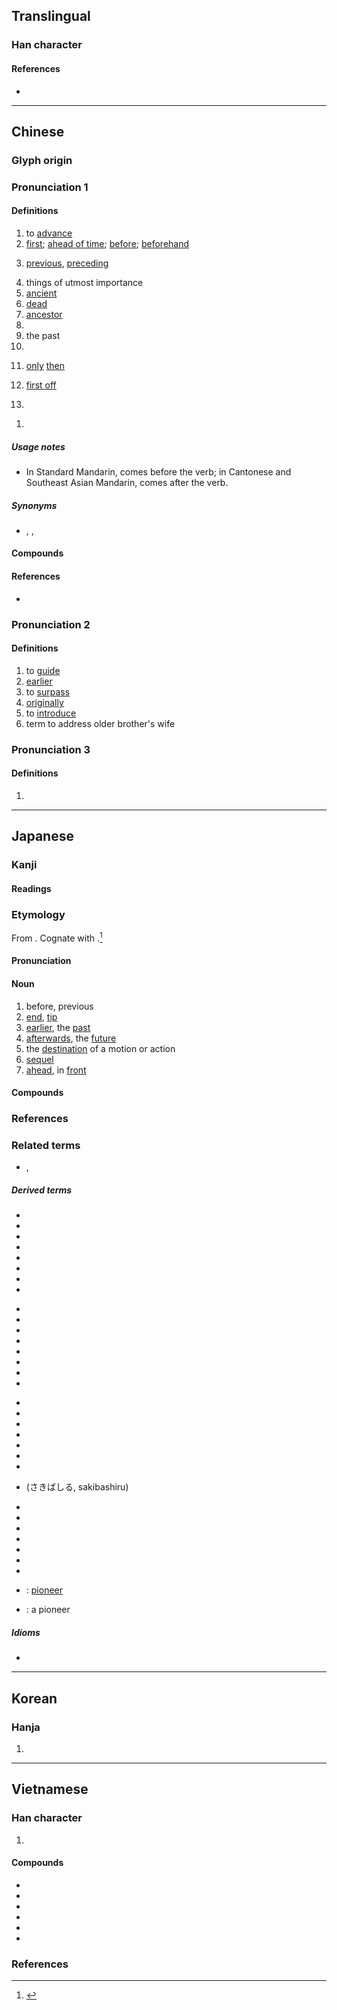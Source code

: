 {{also|失|矢}}
<!--{{character info/new}}-->
==Translingual==
{{stroke order|strokes=6}}

===Han character===
{{Han char|rn=10|rad=儿|as=04|sn=6|four=24211|canj=HGHU|ids=⿱⺧儿}}

====References====
* {{Han ref|kx=0124.050|dkj=01349|dj=0260.060|hdz=10267.020|uh=5148|ud=20808|bh=A5FD|bd=42493}}

----

==Chinese==
{{zh-forms}}
{{zh-wp}}

===Glyph origin===
{{Han etym}}

===Pronunciation 1===
{{zh-pron
|m=xiān
|m-s=
|c=sin1
|c-t=lhen1
|g=xien1
|h=pfs=sîn
|j=xie1
|mb=síng
|md=sĕng/siĕng
|md_note=sĕng - vernacular; siĕng - literary
|mn=xm,zz,tw:seng/qz:suiⁿ/zz,tc,yl:sin/sian
|mn_note=seng/suiⁿ - vernacular; sin - vernacular (limited, e.g. {{zh-l|*先生}}); sian - literary
|mn-t=soin1/sing1
|mn-t_note=soin1 - vernacular; sing1 - literary
|w=1xi
|x=
|mc=1
|oc=1,1
|ma=y
|cat=a,adv,n,v
}}

====Definitions====
{{zh-hanzi}}

# to [[advance]]
# [[first]]; [[ahead of time]]; [[before]]; [[beforehand]]
#: {{zh-x|我 要 先 去 洗手間。|I need to go to the bathroom '''first'''.}}
#: {{zh-x|我 要{jiu3} 去 廁{ci3}所 先。|I need to go to the bathroom '''first'''.|C}}
# [[previous]], [[preceding]]
#: {{zh-x|先聲|herald; sign}}
#: {{zh-x|先兩日|day before yesterday; two days ago|C}}
# things of utmost importance
# [[ancient]]
# [[dead]]
# [[ancestor]]
# {{zh-short|先生}}
# the past
# {{zh-short|先手}}
# {{lb|zh|Cantonese}} [[only]] [[then]] {{attn|zh|equivalent to 才?}}
#: {{zh-x|佢 瞓 到 而家 先 瞓 醒 覺。|He slept so long that he only woke up just now.|C}}
#: {{zh-x|呢{nei1}啲 先 係 唱歌。|''This'' is ''true'' singing.|C}}
# {{lb|zh|Cantonese}} [[first off]]
#: {{zh-x|你 買 咗 未 先？|First off, have you even bought it yet?|C}}
# {{rfdef|zh}} {{attn|zh|equivalent to 並?}}
#: {{zh-x|我 先 唔 同 佢 講 呀。|There's no way I'm going to tell them. / No, I am not going to tell them. |C}}
<!-- #: {{zh-x|你 先 食 一 碗 飯 點 會 夠！|Eating one bowl isn't enough!|C}} -->
# {{surname|lang=zh}}

=====Usage notes=====
* {{sense|first; beforehand}} In Standard Mandarin, {{lang|zh|先}} comes before the verb; in Cantonese and Southeast Asian Mandarin, {{lang|zh|先}} comes after the verb.

=====Synonyms=====
* {{sense|first}} {{zh-l|首先}}, {{zh-l|最先}}, {{zh-l|第一}}

====Compounds====
{{zh-der|先鋒|先帝|先生|先意承旨|先蠶|先母|先發|事先|先達|先人|從先|先是|先時|冬烘先生|先正|先天說|先登|恐後爭先|先聲|先馳得點|先祖考|先意希旨|先零|先驅螻蟻|意在筆先|先驅|先澤|大先生|先識遠量|先古|坌鳥先飛|先疇|先見|先師|先卿|先遣部隊|先鞭|先哲|先天缺陷|先機|先入之見|大人先生|最先|先妣|先頭|全真先生|先例|幸為先容|七代先靈|先進|先憂後樂|先睹為快|巴先|先覺先知|先天不足|意存筆先|女先|先行後聞|先儒|先祖妣|優先|後發先至|先盛後衰|恢先緒|先民|先兆|先君|先禮後兵|先河|下江先生|先行|德先生|先荊|先來後到|得先手|後先輝映|先父|後實先聲|制敵機先|先世|先塋|先吾著鞭|先來|先室|地理先生|先臣|先頭部隊|先路|先覺|先導|一馬當先|先祀|在先|先見之明|廣文先生|古聖先賢|先緒|小先生|先斬後聞|先天性|先嚴|先聖|先祖|先入為主|先德|先慈|先行官|先主|五柳先生|先輩|先聲奪人|好好先生|儘先|女先生|奮勇當先|奮勇爭先|先識|先遣作戰|太老先生|守先待後|孝先便腹|先農|先遣隊|佔先|先聲後實|先王|先秦|先賢|先走一步|先天|先驅者|亭林先生|先兒|夯雀先飛|一路領先|先後|先考|先策|先決條件|原先|先驗主義|先難後獲|先皇|先公後私|先妾|先秦諸子|先令|先年|先決問題|先容|先前|先意承志|先進國家|先議權|先花後果|先知先覺|先知|先發制人|先烈|先期|先施|先斬後奏|先手|先從隗始|先後倒置|先夫|先務|優先權|先缺後空|急先鋒|先鋒隊|先人後己|未風先雨|楮先生|望秋先零|有言在先|攙先|承先啟後|比先時|甘井先竭|擁彗先驅|未老先衰|搶先|捷足先登|祖鞭先著|疾足先得|私塾先生|禮先壹飯|禍為福先|疋先裡|祖先|率先|瞽目先生|福為禍先|捷足先得|當先|敢勇當先|有約在先|猛著先鞭|未卜先知|爭先|比先|烏有先生|爭先恐後|探先|洞察機先|機先|洞燭機先|早先|稷下先生|預先|開先例|鄉先達|笨雀先飛|逐兔先得|算命先生|老先|負弩先驅|近火先燋|非有先生|馬蓋先|領先群倫|開路先鋒|老先生|荷葉先師|首先|陽明先生|至聖先師|風水先生|躬先表率|頭先|領先指標|革命先烈|鄉先生|笨鳥先飛|道學先生|領先群雄|遙遙領先|賽先生|領先|躬先士卒|身先士卒|起先|老祖先|身先士眾|門館先生|著先鞭|陳先}}

====References====
* {{qualifier|Min Nan}} {{thcwd|2063}}

===Pronunciation 2===
{{zh-pron
|m=先
|mc=2
|oc=2,2
|ma=y
|dial=n
|cat=v,a,adv,n
}}

====Definitions====
{{zh-hanzi}}

# to [[guide]]
# [[earlier]]
# to [[surpass]]
# [[originally]]
# to [[introduce]]
# term to address older brother's wife
===Pronunciation 3===
{{zh-pron
|m=xiǎn
|dial=n
|cat=n
}}

====Definitions====
{{zh-hanzi}}

# {{zh-only|先馬}}

{{zh-cat|Beginning}}

----

==Japanese==

===Kanji===
{{ja-kanji|grade=1|rs=儿04}}

====Readings====
{{ja-readings
|goon=せん
|kanon=せん
|kun=さき-, さき-んじる, ま-ず
}}

===Etymology===
{{ja-kanjitab|さき|yomi=k}}
From {{etyl|ojp|ja|sort=さき}}. Cognate with {{m|ja|崎|tr=saki||a (geographical) point, where the land sticks out into the water}}.<ref name="KDJ">{{R:Kokugo Dai Jiten}}</ref>

====Pronunciation====
{{ja-pron|yomi=k|さき|acc=0|acc_ref=DJR,NHK}}

====Noun====
{{ja-noun|さき}}

# before, previous
# [[end]], [[tip]]
# [[earlier]], the [[past]]
# [[afterwards]], the [[future]]
# the [[destination]] of a motion or action
# [[sequel]]
# [[ahead]], in [[front]]

====Compounds====
{{der3|lang=ja|{{ja-r|宛先|あてさき}}
|{{ja-r|後先|あとさき}}
|{{ja-r|一寸先|いっすんさき}}
|{{ja-r|移%転先|い%てんさき}}
|{{ja-r|縁先|のきさき}}
|{{ja-r|御%先|お%さき}}
|{{ja-r|肩先|かたさき}}
|{{ja-r|機%先|き%せん}}
|{{ja-r|勤%務%先|きん%む%さき}}
|{{ja-r|口先|くちさき}}
|{{ja-r|剣先|けんさき}}
|{{ja-r|下%馬%先|げ%ば%さき}}
|{{ja-r|玄関先|げんかんさき}}
|{{ja-r|現先|げんさき}}
|{{ja-r|購%入%先|こう%にゅう%さき}}
|{{ja-r|小%手%先|こ%て%さき}}
|{{ja-r|幸先|さいさき}}
|{{ja-r|先々|さきざき}}, {{ja-r|先先|さきざき}}
|{{ja-r|潮先|しおさき}}
|{{ja-r|指%示%先|し%じ%さき}}
|{{ja-r|舌先|したさき}}
|{{ja-r|就%職%先|しゅう%そく%さき}}
|{{ja-r|宿%泊%先|しゅく%はく%さき}}
|{{ja-r|照%会%先|しょう%かい%さき}}
|{{ja-r|送%付%先|そう%ふ%さき}}
|{{ja-r|祖%先|そ%せん}}
|{{ja-r|太%刀%先|た%ち%さき}}
|{{ja-r|旅先|たびさき}}
|{{ja-r|注%文%先|ちゅう%もん%さき}}
|{{ja-r|筒先|つつさき}}
|{{ja-r|爪先|つめさき}}
|{{ja-r|手%先|て%さき}}
|{{ja-r|手%羽%先|て%ば%さき}}
|{{ja-r|転%居%先|てん%い%さき}}
|{{ja-r|転送先|てんそうさき}}
|{{ja-r|転任先|てんにんさき}}
|{{ja-r|出%先|で%さき}}
|{{ja-r|伝送先|でんそうさき}}
|{{ja-r|得%意%先|とく%い%さき}}
|{{ja-r|突先|とっさき}}
|{{ja-r|取引先|とりひきさき}}
|{{ja-r|庭先|にわさき}}
|{{ja-r|軒先|のきさき}}
|{{ja-r|配達先|はいたつさき}}
|{{ja-r|刷毛先|はけさき}}
|{{ja-r|刃%先|は%さき}}
|{{ja-r|鼻先|はなさき}}
|{{ja-r|春先|はるさき}}
|{{ja-r|火%先|ほ%さき}}
|{{ja-r|一足先|ひとあしさき}}
|{{ja-r|筆先|ふでさき}}
|{{ja-r|舳%先|へ%さき}}
|{{ja-r|奉公先|ほうこうさき}}
|{{ja-r|矛先|ほこさき}}
|{{ja-r|穂%先|ほ%さき}}
|{{ja-r|水先|みずさき}}
|{{ja-r|店先|みせさき}}
|{{ja-r|胸先|むなさき}}
|{{ja-r|目%先|め%さき}}
|{{ja-r|矢%先|や%さき}}
|{{ja-r|槍先|やりさき}}
|{{ja-r|優先|ゆうせん}}
|{{ja-r|指先|ゆびさき}}
|{{ja-r|旅%行%先|りょ%こう%さき}}
|{{ja-r|連絡先|れんらくさき}}
|{{ja-r|帥先|そっせん}}, {{ja-r|卒先|そっせん}}, {{ja-r|率先|そっせん}}
|{{ja-r|一先|ひとまず}}
|{{ja-r|先頃|さきごろ}}
|{{ja-r|先安|さきやす}}
|{{ja-r|先鋭|せんえい}}
|{{ja-r|先王|せんのう}}
|{{ja-r|先回|せんかい}}
|{{ja-r|先覚|せんかく}}
|{{ja-r|先学|せんがく}}
|{{ja-r|先%議|せん%ぎ}}
|{{ja-r|先%客|せん%きゃく}}
|{{ja-r|先金|さきがね}}
|{{ja-r|先%駆|せん%く}}
|{{ja-r|先君|せんくん}}
|{{ja-r|鋭先形|えいせんけい}}
|{{ja-r|先決|せんけつ}}
|{{ja-r|先月|せんげつ}}
|{{ja-r|先見|せんけん}}
|{{ja-r|先賢|せんけん}}
|{{ja-r|先遣|せんけん}}
|{{ja-r|先験的|せんけんてき}}
|{{ja-r|先%古|せん%こ}}
|{{ja-r|先口|せんこう}}
|{{ja-r|先攻|せんこう}}
|{{ja-r|先皇|せんのう}}
|{{ja-r|先考|せんこう}}
|{{ja-r|先行|せんこう}}
|{{ja-r|先高|せんこう}}
|{{ja-r|先刻|せんこく}}
|{{ja-r|先妻|せんさい}}
|{{ja-r|先細|せんさい}}
|{{ja-r|先在|せんざい}}
|{{ja-r|先山|せんざん}}
|{{ja-r|先%史|せん%し}}
|{{ja-r|先%師|せん%し}}
|{{ja-r|先主|せんしゅ}}
|{{ja-r|先取|せんしゅ}}
|{{ja-r|先%手|せん%て}}
|{{ja-r|先%蹴|せん%しゅう}}
|{{ja-r|先%週|せん%しゅう}}
|{{ja-r|先%住|せん%じゅう}}
|{{ja-r|先%述|せん%じゅつ}}
|{{ja-r|先%勝|せん%しょう}}
|{{ja-r|先進|せんしん}}
|{{ja-r|先人|せんじん}}
|{{ja-r|先陣|せんじん}}
|{{ja-r|先制|せんせい}}
|{{ja-r|先生|せんせい}}
|{{ja-r|先聖|せんせい}}
|{{ja-r|先%祖|せん%ぞ}}
|{{ja-r|先太|さきぶと}}
|{{ja-r|先代|せんだい}}
|{{ja-r|先達|せんだつ}}
|{{ja-r|先端|せんたん}}
|{{ja-r|先%知|せん%ち}}
|{{ja-r|先%着|せん%ちゃく}}
|{{ja-r|先帝|せんのう}}
|{{ja-r|先程|さきほど}}
|{{ja-r|先哲|せんてつ}}
|{{ja-r|先天|せんてん}}
|{{ja-r|先登|せんとう}}, {{ja-r|先頭|せんとう}}
|{{ja-r|先%途|せん%ど}}
|{{ja-r|先%度|せん%ど}}
|{{ja-r|先塔|せんとう}}
|{{ja-r|先投|せんとう}}
|{{ja-r|先導|せんどう}}
|{{ja-r|先日|せんじつ}}
|{{ja-r|先入|せんにゅ}}
|{{ja-r|先任|せんにん}}
|{{ja-r|先年|せんねん}}
|{{ja-r|先輩|せんぱい}}
|{{ja-r|先発|せんぱつ}}
|{{ja-r|先般|せんぱん}}
|{{ja-r|先番|せんばん}}
|{{ja-r|先%非|せん%ぴ}}
|{{ja-r|先%夫|せん%ぷ}}
|{{ja-r|先%婦|せん%ぷ}}
|{{ja-r|先%父|せん%ぷ}}
|{{ja-r|先%負|せん%ぶ}}
|{{ja-r|先物|さきもの}}
|{{ja-r|先兵|せんぺい}}
|{{ja-r|先便|せんべん}}
|{{ja-r|先鞭|せんべん}}
|{{ja-r|先方|せんぽう}}
|{{ja-r|先鋒|せんぽう}}
|{{ja-r|先棒|さきぼう}}
|{{ja-r|先%務|せん%む}}
|{{ja-r|先%夜|せん%や}}
|{{ja-r|先役|せんやく}}
|{{ja-r|先約|せんやく}}
|{{ja-r|先様|せんさま}}
|{{ja-r|先%隣|さき%どなり}}
|{{ja-r|先例|せんれい}}
|{{ja-r|先%妣|せん%ぴ}}
|{{ja-r|先伝言|せんでんごん|[[herald]]}}
}}

===References===
<references />

===Related terms===
* {{ja-r|先達て|せんだって}}, {{ja-r|先だって|せんだって}}

=====Derived terms=====
{{top4}}
* {{l|ja|行き先}}
* {{l|ja|生い先}}
* {{l|ja|老い先}}
* {{l|ja|送り先}}
* {{l|ja|お先}}
* {{l|ja|此の先}}
* {{l|ja|差し出し先}}
* {{l|ja|仕入れ先}}
{{mid4}}
* {{l|ja|立ち回り先}}
* {{l|ja|使い先}}
* {{l|ja|勤め先}}
* {{l|ja|問い合わせ先}}
* {{l|ja|嫁ぎ先}}
* {{l|ja|届け先}}
* {{l|ja|取り引き先}}
* {{l|ja|引っ越し先}}
{{mid4}}
* {{l|ja|ペン先}}
* {{l|ja|真っ先}}
* {{l|ja|切っ先}}
* {{l|ja|先んじる}}
* {{l|ja|先んずる}}
* {{l|ja|先借り}}
* {{l|ja|先取り}}
* {{l|ja|先走る}} (さきばしる, sakibashiru)
{{mid4}}
* {{l|ja|先送り}}
* {{l|ja|先買い}}
* {{l|ja|先売り}}
* {{l|ja|先付け}}
* {{l|ja|先払い}}
* {{l|ja|先立つ}}
* {{l|ja|先立てる}}
* {{l|ja|先駆}}: [[pioneer]]
* {{l|ja|先駆者}}: a pioneer
{{bottom}}

=====Idioms=====
* {{l|ja|先を越す}}

----

==Korean==

===Hanja===
{{ko-hanja|hangeul=선|eumhun=먼저|ehrv=meonjeo|ehmr=mŏnjŏ|ehy=mence}}

# {{defn|lang=ko|sort=儿04}}

----

==Vietnamese==

===Han character===
{{vi-readings|rs=儿04
|hanviet=tiên-tdcndg;tdcntd;gdhn;bonet;genibrel, tiến-genibrel
|phienthiet=蘇前 tô tiền
|nom=tiên-tdcndg;tdcntd;gdhn;bonet;taberd, tên-tdcndg, ten-gdhn, teng-gdhn
}}

# {{han tu form of|tiên|[[first#Adverb|first]]; [[prior#Adverb|prior]]; [[before#Adverb|before]]}}

====Compounds====
{{der-top3|Compounds}}
* {{vi-l|頭先|đầu tiên}}
* {{vi-l|先生|tiên sinh}}
* {{vi-l|先進|tiên tiến}}
* {{vi-l|先祖|tiên tổ}}
* {{vi-l|祖先|tổ tiên}}
* {{vi-l|優先|ưu tiên}}
{{der-bottom}}

===References===
<references/>